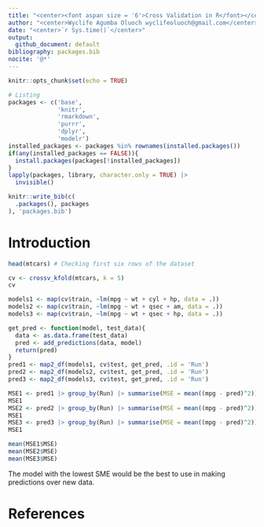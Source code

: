 ```yaml
---
title: "<center><font aspan size = '6'>Cross Validation in R</font></center>"
author: "<center>Wyclife Agumba Oluoch wyclifeoluoch@gmail.com</center>"
date: "<center>`r Sys.time()`</center>"
output: 
  github_document: default
bibliography: packages.bib
nocite: '@*'
---
```


```r
knitr::opts_chunk$set(echo = TRUE)
```

```r
# Listing
packages <- c('base',
              'knitr',
              'rmarkdown',
              'purrr',
              'dplyr',
              'modelr')
installed_packages <- packages %in% rownames(installed.packages())
if(any(installed_packages == FALSE)){
  install.packages(packages[!installed_packages])
}
lapply(packages, library, character.only = TRUE) |> 
  invisible()
```

```r
knitr::write_bib(c(
  .packages(), packages
), 'packages.bib')
```

# Introduction

```r
head(mtcars) # Checking first six rows of the dataset
```

```r
cv <- crossv_kfold(mtcars, k = 5)
cv
```

```r
models1 <- map(cv$train, ~lm(mpg ~ wt + cyl + hp, data = .))
models2 <- map(cv$train, ~lm(mpg ~ wt + qsec + am, data = .))
models3 <- map(cv$train, ~lm(mpg ~ wt + qsec + hp, data = .))
```

```r
get_pred <- function(model, test_data){
  data <- as.data.frame(test_data)
  pred <- add_predictions(data, model)
  return(pred)
}
pred1 <- map2_df(models1, cv$test, get_pred, .id = 'Run')
pred2 <- map2_df(models2, cv$test, get_pred, .id = 'Run')
pred3 <- map2_df(models3, cv$test, get_pred, .id = 'Run')
```


```r
MSE1 <- pred1 |> group_by(Run) |> summarise(MSE = mean((mpg - pred)^2))
MSE1
MSE2 <- pred2 |> group_by(Run) |> summarise(MSE = mean((mpg - pred)^2))
MSE1
MSE3 <- pred3 |> group_by(Run) |> summarise(MSE = mean((mpg - pred)^2))
MSE1
```


```r
mean(MSE1$MSE)
mean(MSE2$MSE)
mean(MSE3$MSE)
```

The model with the lowest SME would be the best to use in making predictions over new data.

# References